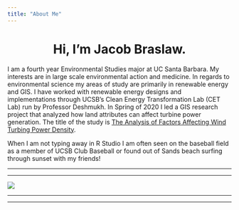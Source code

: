 ```yaml
---
title: "About Me"
---
```

<center>


# Hi, I'm Jacob Braslaw.
</center>

  I am a fourth year Environmental Studies major at UC Santa Barbara. My interests are in large scale environmental action and medicine. In regards to environmental science my areas of study are primarily in renewable energy and GIS. I have worked with renewable energy designs and implementations through UCSB's Clean Energy Transformation Lab (CET Lab) run by Professor Deshmukh. In Spring of 2020 I led a GIS research project that analyzed how land attributes can affect turbine power generation. The title of the study is [The Analysis of Factors Affecting Wind Turbing Power Density](https://www.linkedin.com/feed/update/urn:li:activity:6680312682991747072/).  

  When I am not typing away in R Studio I am often seen on the baseball field as a member of UCSB Club Baseball or found out of Sands beach surfing through sunset with my friends! 

****
****
![](img/IMG_2876.jpg)

****

****



